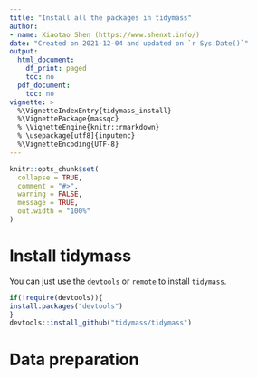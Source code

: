 ```yaml
---
title: "Install all the packages in tidymass"
author:
- name: Xiaotao Shen (https://www.shenxt.info/)
date: "Created on 2021-12-04 and updated on `r Sys.Date()`"
output:
  html_document:
    df_print: paged
    toc: no
  pdf_document:
    toc: no
vignette: >
  %\VignetteIndexEntry{tidymass_install}
  %\VignettePackage{massqc}
  % \VignetteEngine{knitr::rmarkdown}
  % \usepackage[utf8]{inputenc}
  %\VignetteEncoding{UTF-8}
---
```


```r
knitr::opts_chunk$set(
  collapse = TRUE,
  comment = "#>",
  warning = FALSE,
  message = TRUE,
  out.width = "100%"
)
```

# **Install tidymass**

You can just use the `devtools` or `remote` to install `tidymass`. 


```r
if(!require(devtools)){
install.packages("devtools")
}
devtools::install_github("tidymass/tidymass")
```

# **Data preparation**

```r
```

